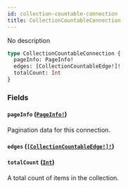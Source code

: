 ```yaml
---
id: collection-countable-connection
title: CollectionCountableConnection
---
```


No description

```graphql
type CollectionCountableConnection {
  pageInfo: PageInfo!
  edges: [CollectionCountableEdge!]!
  totalCount: Int
}
```

### Fields

#### `pageInfo` ([`PageInfo!`](/api-reference/objects/page-info.mdx))

Pagination data for this connection.

#### `edges` ([`[CollectionCountableEdge!]!`](/api-reference/objects/collection-countable-edge.mdx))

#### `totalCount` ([`Int`](/api-reference/scalars/int.mdx))

A total count of items in the collection.
